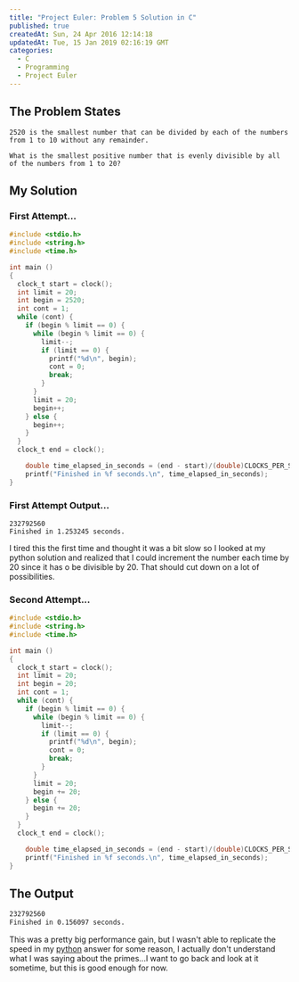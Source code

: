 ```yaml
---
title: "Project Euler: Problem 5 Solution in C"
published: true
createdAt: Sun, 24 Apr 2016 12:14:18
updatedAt: Tue, 15 Jan 2019 02:16:19 GMT
categories:
  - C
  - Programming
  - Project Euler
---
```


## The Problem States

    2520 is the smallest number that can be divided by each of the numbers from 1 to 10 without any remainder.

    What is the smallest positive number that is evenly divisible by all of the numbers from 1 to 20?

## My Solution

### First Attempt...

```c
#include <stdio.h>
#include <string.h>
#include <time.h>

int main ()
{
  clock_t start = clock();
  int limit = 20;
  int begin = 2520;
  int cont = 1;
  while (cont) {
    if (begin % limit == 0) {
      while (begin % limit == 0) {
        limit--;
        if (limit == 0) {
          printf("%d\n", begin);
          cont = 0;
          break;
        }
      }
      limit = 20;
      begin++;
    } else {
      begin++;
    }
  }
  clock_t end = clock();

    double time_elapsed_in_seconds = (end - start)/(double)CLOCKS_PER_SEC;
    printf("Finished in %f seconds.\n", time_elapsed_in_seconds);
}
```

### First Attempt Output...

    232792560
    Finished in 1.253245 seconds.

I tired this the first time and thought it was a bit slow so I looked at my python solution and realized that I could increment the number each time by 20 since it has o be divisible by 20. That should cut down on a lot of possibilities.

### Second Attempt...

```c
#include <stdio.h>
#include <string.h>
#include <time.h>

int main ()
{
  clock_t start = clock();
  int limit = 20;
  int begin = 20;
  int cont = 1;
  while (cont) {
    if (begin % limit == 0) {
      while (begin % limit == 0) {
        limit--;
        if (limit == 0) {
          printf("%d\n", begin);
          cont = 0;
          break;
        }
      }
      limit = 20;
      begin += 20;
    } else {
      begin += 20;
    }
  }
  clock_t end = clock();

    double time_elapsed_in_seconds = (end - start)/(double)CLOCKS_PER_SEC;
    printf("Finished in %f seconds.\n", time_elapsed_in_seconds);
}
```

## The Output


```bash
232792560
Finished in 0.156097 seconds.
```

This was a pretty big performance gain, but I wasn't able to replicate the speed in my
[python](/post/project-euler-problem-5-solution-in-python/) answer for some reason, I actually don't understand what
I was saying about the primes...I want to go back and look at it sometime, but this is good enough for now.
